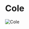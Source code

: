

# Cole

<Image
  src="https://cdn.sanity.io/images/1as7cn02/production/7d620ebc475839fab6d1eec74d1bf6984f745512-1280x720.png?w=976&h=350&fit=crop&crop=center&auto=format"
  alt="Cole"
  width={976}
  height={350}
/>

<ProjectDetails
  region="Stormlands"
  house="House Cole"
  type="Castle"
  status="Completed"
  warp="/warp cole"
  projectLead="Tact327"
  dateStarted="September 25, 2015"
  dateCompleted="September 25, 2015"
/>
